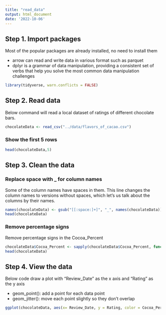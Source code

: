 ```yaml
---
title: "read_data"
output: html_document
date: '2022-10-06'
---
```


## Step 1. Import packages

Most of the popular packages are already installed, no need to install them

- arrow can read and write data in various format such as parquet
- dplyr is a grammar of data manipulation, providing a consistent set of 
  verbs that help you solve the most common data manipulation challenges

```r
library(tidyverse, warn.conflicts = FALSE)
```

## Step 2. Read data

Below command will read a local dataset of ratings of different chocolate bars.

```r
chocolateData <- read_csv("../data/flavors_of_cacao.csv")
```
### Show the first 5 rows

```r
head(chocolateData,5)
```

## Step 3. Clean the data


### Replace space with _ for column names

Some of the column names have spaces in them. This line changes the column names to versions without spaces, which let's us talk about the columns by their names.
```r
names(chocolateData) <- gsub("[[:space:]+]", "_", names(chocolateData))
head(chocolateData)
```

### Remove percentage signs

Remove percentage signs in the Cocoa_Percent 

```r
chocolateData$Cocoa_Percent <- sapply(chocolateData$Cocoa_Percent, function(x) gsub("%", "", x))
head(chocolateData)
```


## Step 4. View the data

Below code draw a plot with "Review_Date" as the x axis and "Rating" as the y axis

- geom_point(): add a point for each data point
- geom_jitter(): move each point slightly so they don't overlap

```r
ggplot(chocolateData, aes(x= Review_Date, y = Rating, color = Cocoa_Percent)) + geom_point() + geom_jitter()+geom_smooth(method = 'lm')
```

```r

```
